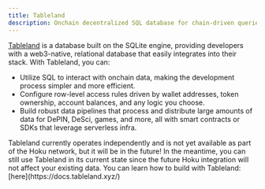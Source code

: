 ```yaml
---
title: Tableland
description: Onchain decentralized SQL database for chain-driven queries.
---
```



[Tableland](https://tableland.xyz/) is a database built on the SQLite engine, providing developers with a web3-native,
relational database that easily integrates into their stack. With Tableland, you can:

- Utilize SQL to interact with onchain data, making the development process simpler and more efficient.
- Configure row-level access rules driven by wallet addresses, token ownership, account balances, and any logic you
  choose.
- Build robust data pipelines that process and distribute large amounts of data for DePIN, DeSci, games, and more, all
  with smart contracts or SDKs that leverage serverless infra.

<Callout type="warning">
  Tableland currently operates independently and is not yet available as part of the Hoku network, but it will be in the
  future! In the meantime, you can still use Tableland in its current state since the future Hoku integration will not
  affect your existing data. You can learn how to build with Tableland: [here](https://docs.tableland.xyz/)
</Callout>

